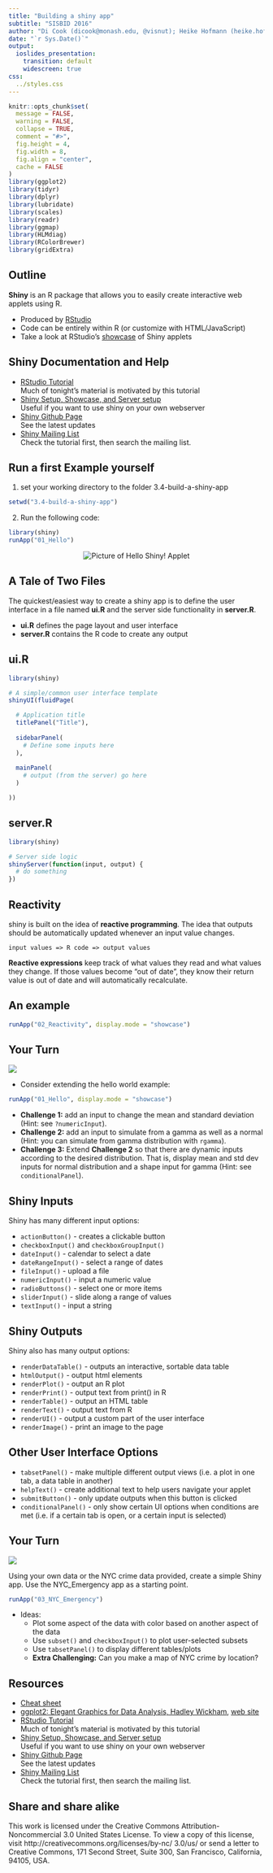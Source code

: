 ```yaml
---
title: "Building a shiny app"
subtitle: "SISBID 2016"
author: "Di Cook (dicook@monash.edu, @visnut); Heike Hofmann (heike.hofmann@gmail.com, @heike_hh)"
date: "`r Sys.Date()`"
output:
  ioslides_presentation:
    transition: default
    widescreen: true
css:
  ../styles.css
---
```


```r
knitr::opts_chunk$set(
  message = FALSE,
  warning = FALSE,
  collapse = TRUE,
  comment = "#>",
  fig.height = 4,
  fig.width = 8,
  fig.align = "center",
  cache = FALSE
)
library(ggplot2)
library(tidyr)
library(dplyr)
library(lubridate)
library(scales)
library(readr)
library(ggmap)
library(HLMdiag)
library(RColorBrewer)
library(gridExtra)
```

## Outline

**Shiny** is an R package that allows you to easily create interactive web applets using R. 

- Produced by [RStudio](http://shiny.rstudio.com)
- Code can be entirely within R (or customize with HTML/JavaScript)
- Take a look at RStudio's [showcase](http://shiny.rstudio.com/gallery/) of Shiny applets

## Shiny Documentation and Help

- [RStudio Tutorial](http://shiny.rstudio.com/tutorial/)  
Much of tonight's material is motivated by this tutorial
- [Shiny Setup, Showcase, and Server setup](http://shiny.rstudio.com)  
Useful if you want to use shiny on your own webserver
- [Shiny Github Page](https://github.com/rstudio/shiny)  
See the latest updates
- [Shiny Mailing List](https://groups.google.com/forum/#!forum/shiny-discuss)  
Check the tutorial first, then search the mailing list.


## Run a first Example yourself

1. set your working directory to the folder 3.4-build-a-shiny-app

```r
setwd("3.4-build-a-shiny-app")
```

2. Run the following code:

```r
library(shiny)
runApp("01_Hello")
```
<center>
<img src="images/HelloShinyScreenshot.png" alt="Picture of Hello Shiny! Applet">
</center>

## A Tale of Two Files

The quickest/easiest way to create a shiny app is to define the user interface in a file named **ui.R** and the server side functionality in **server.R**.

- **ui.R** defines the page layout and user interface
- **server.R** contains the R code to create any output

## ui.R

```r
library(shiny)

# A simple/common user interface template
shinyUI(fluidPage(

  # Application title
  titlePanel("Title"),
  
  sidebarPanel(
    # Define some inputs here
  ),
  
  mainPanel(
    # output (from the server) go here
  )

))
```

## server.R

```r
library(shiny)

# Server side logic 
shinyServer(function(input, output) {
  # do something
})
```

## Reactivity

shiny is built on the idea of **reactive programming**. The idea that outputs should be automatically updated whenever an input value changes.

```
input values => R code => output values
```

**Reactive expressions** keep track of what values they read and what values they change. If those values become "out of date", they know their return value is out of date and will automatically recalculate.

## An example

```r
runApp("02_Reactivity", display.mode = "showcase")
```

## Your Turn 

![](lorikeets.png)

- Consider extending the hello world example:

```r
runApp("01_Hello", display.mode = "showcase")
```

- **Challenge 1:** add an input to change the mean and standard deviation (Hint: see `?numericInput`).
- **Challenge 2:** add an input to simulate from a gamma as well as a normal (Hint: you can simulate from gamma distribution with `rgamma`).
- **Challenge 3:** Extend **Challenge 2** so that there are dynamic inputs according to the desired distribution. That is, display mean and std dev inputs for normal distribution and a shape input for gamma (Hint: see `conditionalPanel`).


## Shiny Inputs

Shiny has many different input options:

- `actionButton()` - creates a clickable button
- `checkboxInput()` and `checkboxGroupInput()`
- `dateInput()` - calendar to select a date
- `dateRangeInput()` - select a range of dates
- `fileInput()` - upload a file
- `numericInput()` - input a numeric value
- `radioButtons()` - select one or more items
- `sliderInput()` - slide along a range of values
- `textInput()` - input a string

## Shiny Outputs

Shiny also has many output options:

- `renderDataTable()` - outputs an interactive, sortable data table
- `htmlOutput()` - output html elements
- `renderPlot()` - output an R plot
- `renderPrint()` - output text from print() in R
- `renderTable()` - output an HTML table
- `renderText()` - output text from R
- `renderUI()` - output a custom part of the user interface
- `renderImage()` - print an image to the page

## Other User Interface Options

- `tabsetPanel()` - make multiple different output views (i.e. a plot in one tab, a data table in another)
- `helpText()` - create additional text to help users navigate your applet
- `submitButton()` - only update outputs when this button is clicked
- `conditionalPanel()` - only show certain UI options when conditions are met (i.e. if a certain tab is open, or a certain input is selected)

## Your Turn 

![](lorikeets.png)

Using your own data or the NYC crime data provided, create a simple Shiny app. 
Use the NYC_Emergency app as a starting point.

```r
runApp("03_NYC_Emergency")
```

- Ideas: 
    - Plot some aspect of the data with color based on another aspect of the data
    - Use `subset()` and `checkboxInput()` to plot user-selected subsets
    - Use `tabsetPanel()` to display different tables/plots
    - **Extra Challenging:** Can you make a map of NYC crime by location?

## Resources

- [Cheat sheet](https://www.rstudio.com/wp-content/uploads/2015/08/ggplot2-cheatsheet.pdf)
- [ggplot2: Elegant Graphics for Data Analysis, Hadley Wickham](http://ggplot2.org/book/), [web site](http://ggplot2.org)
- [RStudio Tutorial](http://shiny.rstudio.com/tutorial/)  
Much of tonight's material is motivated by this tutorial
- [Shiny Setup, Showcase, and Server setup](http://shiny.rstudio.com)  
Useful if you want to use shiny on your own webserver
- [Shiny Github Page](https://github.com/rstudio/shiny)  
See the latest updates
- [Shiny Mailing List](https://groups.google.com/forum/#!forum/shiny-discuss)  
Check the tutorial first, then search the mailing list.

## Share and share alike

This work is licensed under the Creative Commons Attribution-Noncommercial 3.0 United States License. To view a copy of this license, visit http://creativecommons.org/licenses/by-nc/ 3.0/us/ or send a letter to Creative Commons, 171 Second Street, Suite 300, San Francisco, California, 94105, USA.
